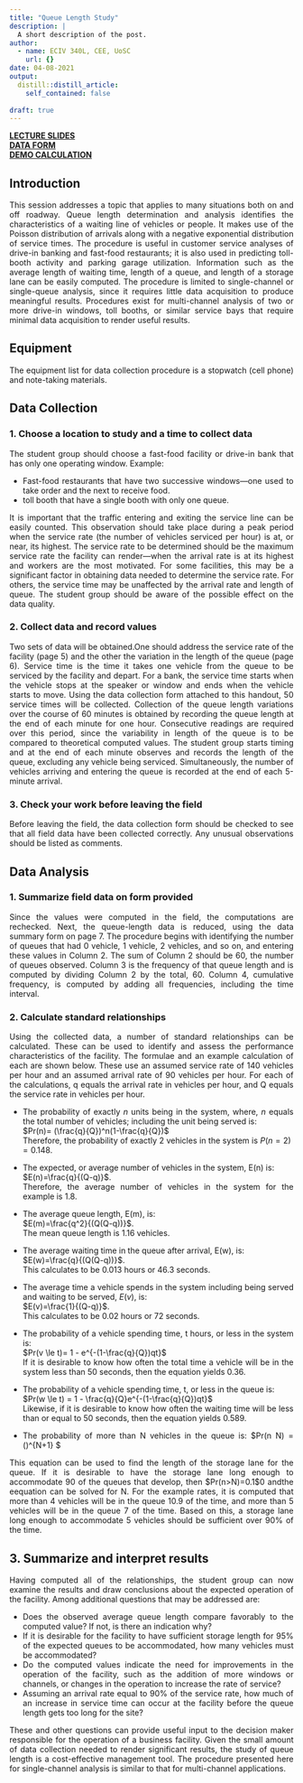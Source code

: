 ```yaml
---
title: "Queue Length Study"
description: |
  A short description of the post.
author:
  - name: ECIV 340L, CEE, UoSC
    url: {}
date: 04-08-2021
output:
  distill::distill_article:
    self_contained: false
    
draft: true
---
```



<style>
body {
text-align: justify}
</style>
  **[LECTURE SLIDES]()**  
  **[DATA FORM]()**  
  **[DEMO CALCULATION]()** 

## Introduction

This session addresses a topic that applies to many situations both on and off roadway. Queue length determination and analysis identifies the characteristics of a waiting line of vehicles or people. It makes use of the Poisson distribution of arrivals along with a negative exponential distribution of service times. The procedure is useful in customer service analyses of drive-in banking and fast-food restaurants; it is
also used in predicting toll-booth activity and parking garage utilization. Information such as the average length of waiting time, length of a queue, and length of a storage lane can be easily computed. The procedure is limited to single-channel or single-queue analysis, since it requires little data acquisition to produce meaningful results. Procedures exist for multi-channel analysis of two or more drive-in windows, toll booths, or similar service bays that require minimal data acquisition to render useful results.

## Equipment
The equipment list for data collection procedure is a stopwatch (cell phone) and note-taking materials.

## Data Collection

### 1. Choose a location to study and a time to collect data

The student group should choose a fast-food facility or drive-in bank that has only one operating window. Example:  

* Fast-food restaurants that have two successive windows---one used to take order and the next to receive food.
* toll booth that have a single booth with only one queue. 

It is important that the traffic entering and exiting the service line can be easily counted. This observation should take place during a peak period when the service rate (the number of vehicles serviced per hour) is at, or near, its highest. The service rate to be determined should be the maximum service rate the facility can render---when the arrival rate is at its highest and workers are the most motivated. For some facilities, this may be a significant factor in obtaining data needed to determine the service rate. For others, the service time may be unaffected by the arrival rate and length of queue. The student group should be aware of the possible effect on the data quality.

### 2.  Collect data and record values

Two sets of data will be obtained.One should address the service rate of the facility (page 5) and the
other the variation in the length of the queue (page 6). Service time is the time it takes one vehicle from the queue to be serviced by the facility and depart. For a bank, the service time starts when the vehicle stops at the speaker or window and ends when the vehicle starts to move. Using the data collection form attached to this handout, 50 service times will be collected. Collection of the queue length variations over the course of 60 minutes is obtained by recording the queue length at the end of each minute for one hour.
Consecutive readings are required over this period, since the variability in length of the queue is to be compared to theoretical computed values. The student group starts timing and at the end of each minute observes and records the length of the queue, excluding any vehicle being serviced. Simultaneously, the number of vehicles arriving and entering the queue is recorded at the end of each 5-minute arrival.

### 3.  Check your work before leaving the field 
Before leaving the field, the data collection form should be checked to see that all field data have been collected correctly. Any unusual observations should be listed as comments.

## Data Analysis 

### 1. Summarize field data on form provided  

Since the values were computed in the field, the computations are rechecked. Next, the queue-length data is reduced, using the data summary form on page 7. The procedure begins with identifying the number of queues that had 0 vehicle, 1 vehicle, 2 vehicles, and so on, and entering these values in Column 2. The sum of Column 2 should be 60, the number of queues observed. Column 3 is the frequency of that queue length and is computed by dividing Column 2 by the total, 60. Column 4, cumulative frequency, is computed by adding all frequencies, including the time interval.

### 2.  Calculate standard relationships  

Using the collected data, a number of standard relationships can be calculated. These can be used to identify and assess the performance characteristics of the facility. The formulae and an example calculation of each are shown below. These use an assumed service rate of 140 vehicles per hour and an assumed arrival rate of 90 vehicles per hour. For each of the calculations, q equals the arrival rate in vehicles per hour, and Q equals the service rate in vehicles per hour.  

* The probability of exactly $n$ units being in the system, where,  $n$ equals the total number of vehicles; including the unit being served is:  
$Pr(n)= (\frac{q}{Q})^n(1-\frac{q}{Q})$  
Therefore, the probability of exactly 2 vehicles in the system is $P(n=2) = 0.148$.

* The expected, or average number of vehicles in the system, E(n) is:  
$E(n)=\frac{q}{(Q-q)}$.  
Therefore, the average number of vehicles in the system for the example is $1.8$.

* The average queue length, E(m), is:   
$E(m)=\frac{q^2}{(Q(Q-q))}$.  
The mean queue length is $1.16$ vehicles.

* The average waiting time in the queue after arrival, E(w), is:  
$E(w)=\frac{q}{(Q(Q-q))}$.  
This calculates to be $0.013$ hours or $46.3$ seconds.

* The average time a vehicle spends in the system including being served and waiting to be served, $E(v)$, is:  
$E(v)=\frac{1}{(Q-q)}$.  
This calculates to be $0.02$ hours or $72$ seconds.

* The probability of a vehicle spending time, t hours, or less in the system is:  
$Pr(v \le t)= 1 - e^{-(1-\frac{q}{Q})qt}$  
If it is desirable to know how often the total time a vehicle will be in the system less than $50$ seconds, then the equation yields $0.36$.

* The probability of a vehicle spending time, t, or less in the queue is:  
$Pr(w \le t) = 1 - \frac{q}{Q}e^{-(1-\frac{q}{Q})qt}$  
Likewise, if it is desirable to know how often the waiting time will be less than or equal to 50 seconds, then the equation yields $0.589$.  

* The probability of more than N vehicles in the queue is: $Pr(n \gt N) = (\frac{q}{Q})^{N+1} $


This equation can be used to find the length of the storage lane for the queue. If it is desirable to have the storage lane long enough to accommodate $90%$ of the queues that develop, then $Pr⁡(n\>N)=0.1$0 andthe eequation can be solved for N. For the example rates, it is computed that more than $4$ vehicles will be in the queue $10.9%$ of the time, and more than 5 vehicles will be in the queue $7%$ of the time. Based on this, a storage lane long enough to accommodate $5$ vehicles should be sufficient over 90% of the time.


## 3. Summarize and interpret results  
Having computed all of the relationships, the student group can now examine the results and draw conclusions about the expected operation of the facility. Among additional questions that may be addressed are:  

* Does the observed average queue length compare favorably to the computed value? If not, is there an indication why?
* If it is desirable for the facility to have sufficient storage length for 95% of the expected queues to be accommodated, how many vehicles must be accommodated?
* Do the computed values indicate the need for improvements in the operation of the facility, such as the addition of more windows or channels, or changes in the operation to increase the rate of service?
* Assuming an arrival rate equal to 90% of the service rate, how much of an increase in service time can occur at the facility before the queue length gets too long for the site? 

These and other questions can provide useful input to the decision maker responsible for the operation of a business facility. Given the small amount of data collection needed to render significant results, the study of queue length is a cost-effective management tool. The procedure presented here for single-channel analysis is similar to that for multi-channel applications.
